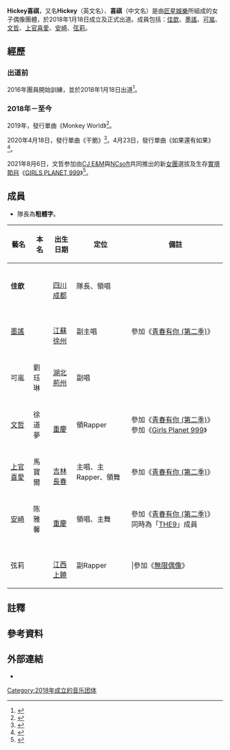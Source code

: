 {{藝人
| 姓名 = Hickey喜祺
| 類型 = 組合
| 別名 = Hickey、喜祺
| 國籍 = {{PRC}}
| 職業 = [[歌手|歌手]]、[[舞者|舞者]]
| 語言 = [[普通話|普通話]]、[[英語|英語]]
| 音樂類型 = [[中文流行音樂|中文流行音樂]]
| 出道地點 = {{CHN}}
| 出道日期 = {{start date and age|2018|1|18}}
| 代表作品 = 《薔薇騎士》
| 活躍年代 = 2018年至今
| 唱片公司 = HIFIVE
| 經紀公司 = 匠星娛樂
| 網站 = 
| 現任成員 = {{flatlist|
* [[佳歆|佳歆]]
* [[墨謠|墨謠]]
* [[可嵐_(Hickey喜祺成員)|可嵐]]
* [[文哲|文哲]]
* [[上官喜愛|上官喜愛]]
* [[安崎|安崎]]
* [[弦莉|弦莉]]
}}
| 相關團體 =[[THE9|THE9]]
}}

'''Hickey喜祺'''，又名'''Hickey'''（英文名）、'''喜祺'''（中文名）{{注|官方微博名字是Hickey喜祺}}{{注|出演任何綜藝節目的名字}}是由[[匠星娛樂|匠星娛樂]]所組成的女子偶像團體，於2018年1月18日成立及正式出道。成員包括：[[佳歆|佳歆]]、[[墨謠|墨謠]]、[[可嵐_(Hickey喜祺成員)|可嵐]]、[[文哲|文哲]]、[[上官喜愛|上官喜愛]]、[[安崎|安崎]]、[[弦莉|弦莉]]。

== 經歷 ==
=== 出道前 ===
2016年團員開始訓練，並於2018年1月18日出道<ref>{{cite news|title=女團Hickey喜祺襲來顏霸實力新人引期待|url=https://ent.rednet.cn/c/2018/08/21/4711080.htm|accessdate=2021-03-20|publisher=娛樂頻道|date=2018-08-21|language=zh-cn|archive-date=2018-08-23|archive-url=https://web.archive.org/web/20180823164441/http://ent.rednet.cn/c/2018/08/21/4711080.htm}}</ref>。

=== 2018年－至今 ===
2019年，發行單曲《Monkey World》<ref>{{cite news|title=Hickey喜祺《Monkey World》化身異次元女神發正能量宣言|url=https://ek21.com/news/1/75158/|accessdate=2021-03-20|publisher=尋夢新聞|date=2018-09-14|language=zh-cn}}</ref>。

2020年4月18日，發行單曲《干脆》<ref>{{cite news|title=青春有你实力组合喜祺单曲《干脆》上线，再发全新“骑士宣言”|url=http://ent.ynet.com/2020/04/21/2540632t1254.html|accessdate=2021-03-20|publisher=北青網|date=2020-04-21|language=zh-cn|archive-date=2021-10-26|archive-url=https://web.archive.org/web/20211026044237/http://ent.ynet.com/2020/04/21/2540632t1254.html}}</ref>。4月23日，發行單曲《如果還有如果》<ref>{{cite news|title=青你2人氣女團Hickey喜祺再發新歌，《如果還有如果》傷情上線|url=http://xiaobaiyule.com/yinle/2020/0427/32721.html|accessdate=2021-03-20|publisher=小白娛樂|date=2020-04-27|language=zh-cn}}</ref>。

2021年8月6日，文哲参加由[[CJ_E&M|CJ E&M]]與[[NCsoft|NCsoft]]共同推出的新[[女團|女團]]選拔及生存[[真人實境秀|實境節目]]《[[GIRLS_PLANET_999|GIRLS PLANET 999]]》<ref>{{Cite web|title=Watch: “Girls Planet 999” Reveals Premiere Date + Intriguing New Teaser|url=https://www.soompi.com/article/1478120wpp/watch-girls-planet-999-reveals-premiere-date-intriguing-new-teaser|date=2021-07-08|accessdate=2021-07-08|last=|work=www.soompi.com|language=en|archive-date=2021-10-27|archive-url=https://web.archive.org/web/20211027135537/https://www.soompi.com/article/1478120wpp/watch-girls-planet-999-reveals-premiere-date-intriguing-new-teaser}}</ref>。

== 成員 ==
* 隊長為'''粗體字'''。
{| class="wikitable sortable mw-collapsible" style="text-align:center; font-size:small;"
|-
!藝名!!本名!!出生日期!!定位!!備註
|-
| colspan="2" | '''佳歆'''
| {{birth date and age|1996|1|5}}<br  />[[四川省|四川]] [[成都市|成都]]
|隊長、領唱
|
|-
| colspan="2" | [[墨謠|墨謠]]
| {{birth date and age|1993|3|11}}<br />[[江蘇省|江蘇]] [[徐州市|徐州]]
|副主唱
|參加《[[青春有你_(第二季)|青春有你 (第二季)]]》
|-
|可嵐
|劉珏琳
| {{birth date and age|1995|9|27}}
[[湖北省|湖北]] [[荊州市|荊州]]
|副唱
|
|-
| [[文哲|文哲]]
| 徐道夢
| {{birth date and age|1997|8|28}}<br />[[重慶市|重慶]]
|領Rapper
|參加《[[青春有你_(第二季)|青春有你 (第二季)]]》 
參加《[[Girls_Planet_999|Girls Planet 999]]》
|-
|[[上官喜愛|上官喜愛]]
|馬寶爾
| {{birth date and age|1997|6|8}}<br />[[吉林省|吉林]][[長春市|長春]]
|主唱、主Rapper、領舞
|參加《[[青春有你_(第二季)|青春有你 (第二季)]]》
|-
|[[安崎|安崎]]
|陈雅馨
| {{birth date and age|1996|5|13}}<br />[[重慶市|重慶]]
|領唱、主舞
|參加《[[青春有你_(第二季)|青春有你 (第二季)]]》<br />同時為「[[THE9|THE9]]」成員
|-
| colspan="2" | 弦莉
| {{birth date and age|1996|7|8}}<br  />[[江西省|江西]] [[上饒市|上饒]]
|副Rapper
| |參加《[[無限偶像|無限偶像]]》
|}

== 註釋 ==
{{Notefoot}}

== 參考資料 ==
{{reflist}}

== 外部連結 ==
* {{Sinaweibo|6451710066}}

[[Category:2018年成立的音乐团体|Category:2018年成立的音乐团体]]